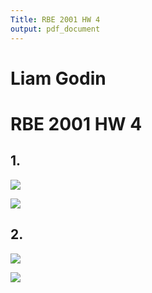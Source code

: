 ```yaml
---
Title: RBE 2001 HW 4
output: pdf_document
---
```

# Liam Godin
# RBE 2001 HW 4


## 1.

![]("images/2001HW41.jpg")

![]("images/2001HW4MC1.png")


## 2.

![]("images/2001HW42.jpg")

![]("images/2001HW4MC2.PNG")
